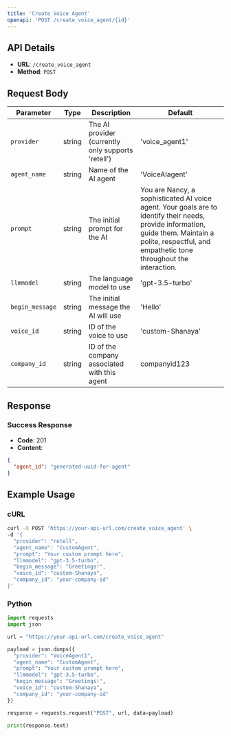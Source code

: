 ```yaml
---
title: 'Create Voice Agent'
openapi: 'POST /create_voice_agent/{id}'
---
```



## API Details

- **URL**: `/create_voice_agent`
- **Method**: `POST`

## Request Body

| Parameter | Type | Description | Default |
|-----------|------|-------------|---------|
| `provider` | string | The AI provider (currently only supports 'retell') | 'voice_agent1' |
| `agent_name` | string | Name of the AI agent | 'VoiceAIagent' |
| `prompt` | string | The initial prompt for the AI | You are Nancy, a sophisticated AI voice agent. Your goals are to identify their needs, provide information, guide them. Maintain a polite, respectful, and empathetic tone throughout the interaction. |
| `llmmodel` | string | The language model to use | 'gpt-3.5-turbo' |
| `begin_message` | string | The initial message the AI will use | 'Hello' |
| `voice_id` | string | ID of the voice to use | 'custom-Shanaya' |
| `company_id` | string | ID of the company associated with this agent | companyid123 |


## Response

### Success Response

- **Code**: 201
- **Content**: 
```json
{
  "agent_id": "generated-uuid-for-agent"
}
```

## Example Usage

### cURL

```bash
curl -X POST 'https://your-api-url.com/create_voice_agent' \
-d '{
  "provider": "retell",
  "agent_name": "CustomAgent",
  "prompt": "Your custom prompt here",
  "llmmodel": "gpt-3.5-turbo",
  "begin_message": "Greetings!",
  "voice_id": "custom-Shanaya",
  "company_id": "your-company-id"
}'
```

### Python

```python
import requests
import json

url = "https://your-api-url.com/create_voice_agent"

payload = json.dumps({
  "provider": "VoiceAgent1",
  "agent_name": "CustomAgent",
  "prompt": "Your custom prompt here",
  "llmmodel": "gpt-3.5-turbo",
  "begin_message": "Greetings!",
  "voice_id": "custom-Shanaya",
  "company_id": "your-company-id"
})

response = requests.request("POST", url, data=payload)

print(response.text)
```
